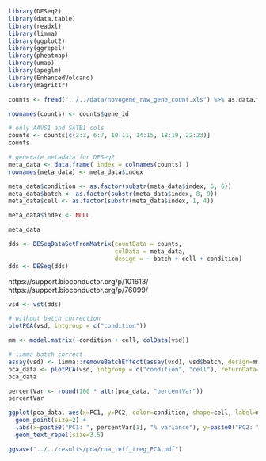 ```r
library(DESeq2)
library(data.table)
library(readxl)
library(limma)
library(ggplot2)
library(ggrepel)
library(pheatmap)
library(umap)
library(apeglm)
library(EnhancedVolcano)
library(magrittr)
```
```r
counts <- fread("../../data/novogene_raw_gene_count.xls") %>% as.data.frame

rownames(counts) <- counts$gene_id

# only AAVS1 and SATB1 cols
counts <- counts[c(2:3, 6:7, 10:11, 14:15, 18:19, 22:23)]
counts

# generate metadata for DESeq2
meta_data <- data.frame( index = colnames(counts) )
rownames(meta_data) <- meta_data$index

meta_data$condition <- as.factor(substr(meta_data$index, 6, 6))
meta_data$batch <- as.factor(substr(meta_data$index, 8, 9)) 
meta_data$cell <- as.factor(substr(meta_data$index, 1, 4))

meta_data$index <- NULL

meta_data
```



```r
dds <- DESeqDataSetFromMatrix(countData = counts,
                              colData = meta_data,
                              design = ~ batch + cell + condition)
dds <- DESeq(dds)
```

https://support.bioconductor.org/p/101613/
https://support.bioconductor.org/p/76099/
```r
vsd <- vst(dds)

# without batch correction
plotPCA(vsd, intgroup = c("condition"))

mm <- model.matrix(~condition + cell, colData(vsd))

# limma batch correct
assay(vsd) <- limma::removeBatchEffect(assay(vsd), vsd$batch, design=mm)
pca_data <- plotPCA(vsd, intgroup = c("condition", "cell"), returnData=TRUE)
pca_data

percentVar <- round(100 * attr(pca_data, "percentVar"))
percentVar

ggplot(pca_data, aes(x=PC1, y=PC2, color=condition, shape=cell, label=name)) +
  geom_point(size=2) +
  labs(x=paste0("PC1: ", percentVar[1], "% variance"), y=paste0("PC2: ", percentVar[2], "% variance")) +
  geom_text_repel(size=3.5)

ggsave("../../results/pca/rna_teff_treg_PCA.pdf")
```



